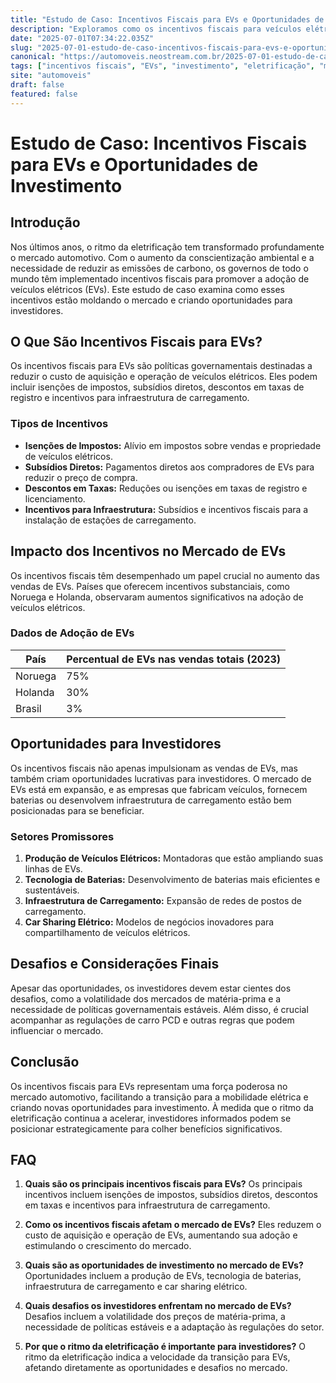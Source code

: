 ```yaml
---
title: "Estudo de Caso: Incentivos Fiscais para EVs e Oportunidades de Investimento"
description: "Exploramos como os incentivos fiscais para veículos elétricos (EVs) estão moldando o mercado e criando oportunidades para investidores. Descubra o impacto e as tendências futuras."
date: "2025-07-01T07:34:22.035Z"
slug: "2025-07-01-estudo-de-caso-incentivos-fiscais-para-evs-e-oportunidades-de-investimento"
canonical: "https://automoveis.neostream.com.br/2025-07-01-estudo-de-caso-incentivos-fiscais-para-evs-e-oportunidades-de-investimento"
tags: ["incentivos fiscais", "EVs", "investimento", "eletrificação", "mercado automotivo"]
site: "automoveis"
draft: false
featured: false
---
```


# Estudo de Caso: Incentivos Fiscais para EVs e Oportunidades de Investimento

## Introdução

Nos últimos anos, o ritmo da eletrificação tem transformado profundamente o mercado automotivo. Com o aumento da conscientização ambiental e a necessidade de reduzir as emissões de carbono, os governos de todo o mundo têm implementado incentivos fiscais para promover a adoção de veículos elétricos (EVs). Este estudo de caso examina como esses incentivos estão moldando o mercado e criando oportunidades para investidores.

## O Que São Incentivos Fiscais para EVs?

Os incentivos fiscais para EVs são políticas governamentais destinadas a reduzir o custo de aquisição e operação de veículos elétricos. Eles podem incluir isenções de impostos, subsídios diretos, descontos em taxas de registro e incentivos para infraestrutura de carregamento.

### Tipos de Incentivos

- **Isenções de Impostos:** Alívio em impostos sobre vendas e propriedade de veículos elétricos.
- **Subsídios Diretos:** Pagamentos diretos aos compradores de EVs para reduzir o preço de compra.
- **Descontos em Taxas:** Reduções ou isenções em taxas de registro e licenciamento.
- **Incentivos para Infraestrutura:** Subsídios e incentivos fiscais para a instalação de estações de carregamento.

## Impacto dos Incentivos no Mercado de EVs

Os incentivos fiscais têm desempenhado um papel crucial no aumento das vendas de EVs. Países que oferecem incentivos substanciais, como Noruega e Holanda, observaram aumentos significativos na adoção de veículos elétricos.

### Dados de Adoção de EVs

| País       | Percentual de EVs nas vendas totais (2023) |
|------------|-------------------------------------------|
| Noruega    | 75%                                       |
| Holanda    | 30%                                       |
| Brasil     | 3%                                        |

## Oportunidades para Investidores

Os incentivos fiscais não apenas impulsionam as vendas de EVs, mas também criam oportunidades lucrativas para investidores. O mercado de EVs está em expansão, e as empresas que fabricam veículos, fornecem baterias ou desenvolvem infraestrutura de carregamento estão bem posicionadas para se beneficiar.

### Setores Promissores

1. **Produção de Veículos Elétricos:** Montadoras que estão ampliando suas linhas de EVs.
2. **Tecnologia de Baterias:** Desenvolvimento de baterias mais eficientes e sustentáveis.
3. **Infraestrutura de Carregamento:** Expansão de redes de postos de carregamento.
4. **Car Sharing Elétrico:** Modelos de negócios inovadores para compartilhamento de veículos elétricos.

## Desafios e Considerações Finais

Apesar das oportunidades, os investidores devem estar cientes dos desafios, como a volatilidade dos mercados de matéria-prima e a necessidade de políticas governamentais estáveis. Além disso, é crucial acompanhar as regulações de carro PCD e outras regras que podem influenciar o mercado.

## Conclusão

Os incentivos fiscais para EVs representam uma força poderosa no mercado automotivo, facilitando a transição para a mobilidade elétrica e criando novas oportunidades para investimento. À medida que o ritmo da eletrificação continua a acelerar, investidores informados podem se posicionar estrategicamente para colher benefícios significativos.

## FAQ

1. **Quais são os principais incentivos fiscais para EVs?**
   Os principais incentivos incluem isenções de impostos, subsídios diretos, descontos em taxas e incentivos para infraestrutura de carregamento.

2. **Como os incentivos fiscais afetam o mercado de EVs?**
   Eles reduzem o custo de aquisição e operação de EVs, aumentando sua adoção e estimulando o crescimento do mercado.

3. **Quais são as oportunidades de investimento no mercado de EVs?**
   Oportunidades incluem a produção de EVs, tecnologia de baterias, infraestrutura de carregamento e car sharing elétrico.

4. **Quais desafios os investidores enfrentam no mercado de EVs?**
   Desafios incluem a volatilidade dos preços de matéria-prima, a necessidade de políticas estáveis e a adaptação às regulações do setor.

5. **Por que o ritmo da eletrificação é importante para investidores?**
   O ritmo da eletrificação indica a velocidade da transição para EVs, afetando diretamente as oportunidades e desafios no mercado.